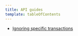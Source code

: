 ```yaml
---
title: API guides
template: tableOfContents
---
```


* [Ignoring specific transactions](/docs/agents/ruby-agent/api-guides/ignoring-specific-transactions)
